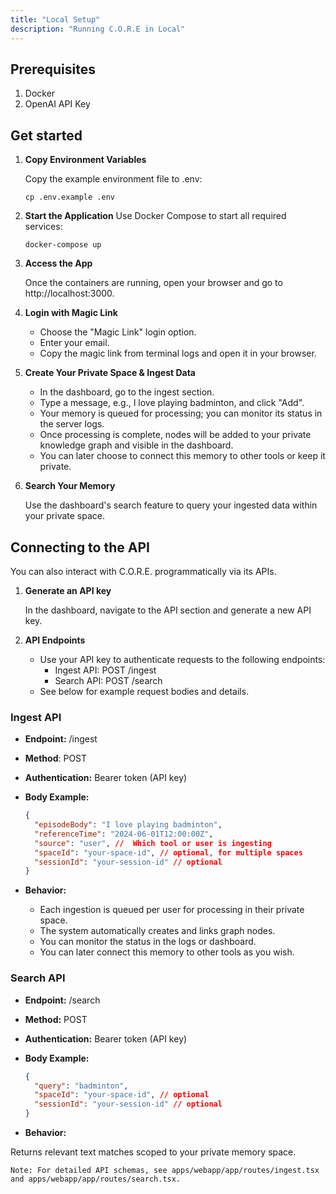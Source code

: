 ```yaml
---
title: "Local Setup"
description: "Running C.O.R.E in Local"
---
```


## Prerequisites

1. Docker
2. OpenAI API Key

## Get started

1. **Copy Environment Variables**

   Copy the example environment file to .env:

   ```
   cp .env.example .env
   ```

2. **Start the Application**
   Use Docker Compose to start all required services:

   ```
   docker-compose up
   ```

3. **Access the App**

   Once the containers are running, open your browser and go to http://localhost:3000.

4. **Login with Magic Link**

   - Choose the "Magic Link" login option.
   - Enter your email.
   - Copy the magic link from terminal logs and open it in your browser.

5. **Create Your Private Space & Ingest Data**

   - In the dashboard, go to the ingest section.
   - Type a message, e.g., I love playing badminton, and click "Add".
   - Your memory is queued for processing; you can monitor its status in the server logs.
   - Once processing is complete, nodes will be added to your private knowledge graph and visible in the dashboard.
   - You can later choose to connect this memory to other tools or keep it private.

6. **Search Your Memory**

   Use the dashboard's search feature to query your ingested data within your private space.

## Connecting to the API

You can also interact with C.O.R.E. programmatically via its APIs.

1. **Generate an API key**

   In the dashboard, navigate to the API section and generate a new API key.

2. **API Endpoints**
   - Use your API key to authenticate requests to the following endpoints:
     - Ingest API: POST /ingest
     - Search API: POST /search
   - See below for example request bodies and details.

### Ingest API

- **Endpoint:** /ingest
- **Method**: POST
- **Authentication:** Bearer token (API key)
- **Body Example:**

  ```json
  {
    "episodeBody": "I love playing badminton",
    "referenceTime": "2024-06-01T12:00:00Z",
    "source": "user", //  Which tool or user is ingesting
    "spaceId": "your-space-id", // optional, for multiple spaces
    "sessionId": "your-session-id" // optional
  }
  ```

- **Behavior:**

  - Each ingestion is queued per user for processing in their private space.
  - The system automatically creates and links graph nodes.
  - You can monitor the status in the logs or dashboard.
  - You can later connect this memory to other tools as you wish.

### Search API

- **Endpoint:** /search
- **Method:** POST
- **Authentication:** Bearer token (API key)
- **Body Example:**

  ```json
  {
    "query": "badminton",
    "spaceId": "your-space-id", // optional
    "sessionId": "your-session-id" // optional
  }
  ```

- **Behavior:**

Returns relevant text matches scoped to your private memory space.

```
Note: For detailed API schemas, see apps/webapp/app/routes/ingest.tsx
and apps/webapp/app/routes/search.tsx.
```

